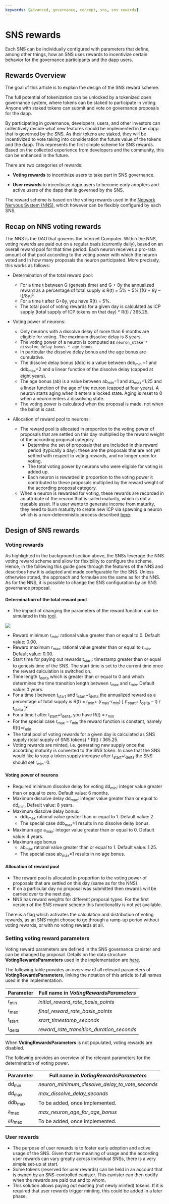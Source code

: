 ---
keywords: [advanced, governance, concept, sns, sns rewards]
---

# SNS rewards

Each SNS can be individually configured with parameters that define, among other things,
how an SNS uses rewards to incentivize certain behavior for the governance participants
and the dapp users.

## Rewards Overview

The goal of this article is to explain the design of the SNS reward scheme.

The full potential of tokenization can be unlocked by a tokenized open governance system,
where tokens can be staked to participate in voting. Anyone with staked tokens
can submit and vote on governance proposals for the dapp.

By participating in governance, developers, users, and other investors can collectively
decide what new features should be implemented in the dapp that is governed by the SNS.
As their tokens are staked, they will be incentivized to vote taking into consideration
the future value of the tokens and the dapp. This represents the first simple scheme for
SNS rewards. Based on the collected experience from developers and the community, this
can be enhanced in the future.

There are two categories of rewards:
  * **Voting rewards** to incentivize users to take part in SNS governance.

  * **User rewards** to incentivize dapp users to become early adopters and active users of the dapp that is governed by the SNS.

The reward scheme is based on the voting rewards used in the
[Network Nervous System (NNS)](https://medium.com/dfinity/the-network-nervous-system-governing-the-internet-computer),
which however can be flexibly configured by each SNS.

## Recap on NNS voting rewards

The NNS is the DAO that governs the Internet Computer.
Within the NNS, voting rewards are paid out on a regular basis (currently daily),
based on an overall reward pool for that time period.
Each neuron receives a pro-rata amount of that pool according to the voting power with
which the neuron voted and in how many proposals the neuron participated. More precisely,
this works as follows:

* Determination of the total reward pool:
  * For a time t between G (genesis time) and G + 8y the annualized reward as a percentage of total supply is R(t) = 5% + 5% [(G + 8y – t)/8y]²
  * For a time t after G+8y, you have R(t) = 5%.
  * The total pool of voting rewards for a given day is calculated as ICP supply (total supply of ICP tokens on that day) * R(t) / 365.25.
* Voting power of neurons:
  * Only neurons with a dissolve delay of more than 6 months are eligible for voting. The maximum dissolve delay is 8 years.
  * The voting power of a neuron is computed as `neuron_stake * dissolve_delay_bonus * age_bonus`
  * In particular the dissolve delay bonus and the age bonus are cumulative.
  * The dissolve delay bonus (ddb) is a value between ddb<sub>min</sub> =1 and ddb<sub>max</sub>=2 and a linear function of the dissolve delay (capped at eight years).
  * The age bonus (ab) is a value between ab<sub>min</sub>=1 and ab<sub>max</sub>=1.25 and a linear function of the age of the neuron (capped at four years). A neuron starts aging when it enters a locked state. Aging is reset to 0 when a neuron enters a dissolving state.
  * The voting power is calculated when the proposal is made, not when the ballot is cast.

* Allocation of reward pool to neurons:
  * The reward pool is allocated in proportion to the voting power of proposals that are settled on this day multiplied by the reward weight of the according proposal category.
    * Determine the set of proposals that are included in this reward period (typically a day): these are the proposals that are not yet settled with respect to voting rewards, and no longer open for voting.
    * The total voting power by neurons who were eligible for voting is added up.
    * Each neuron is rewarded in proportion to the voting power it contributed to these proposals multiplied by the reward weight of the according proposal category.
  * When a neuron is rewarded for voting, these rewards are recorded in an attribute of the neuron that is called maturity, which is not a tradable asset. If a user wants to generate income from maturity, they need to burn maturity to create new ICP via spawning a neuron which is a non-deterministic process described [here](https://wiki.internetcomputer.org/wiki/Maturity_modulation).

## Design of SNS rewards

### Voting rewards

As highlighted in the background section above, the SNSs leverage the NNS voting reward scheme
and allow for flexibility to configure the scheme. Hence, in the following this guide goes through the
features of the NNS and describes how it is adapted and made configurable for the SNS.
Unless otherwise stated, the approach and formulae are the same as for the NNS.
As for the NNS, it is possible to change the SNS configuration by an SNS governance proposal.

#### Determination of the total reward pool
  * The impact of changing the parameters of the reward function can be simulated in this [tool](https://docs.google.com/spreadsheets/d/1cTqgjGcG5rEQ5kRGprpdLvBL7ZdTqUDCuCi0QjClbgk/edit#gid=0).

  ![](./_attachments/graph_rewards_total_supply.png)
* Reward minimum r<sub>min</sub>: rational value greater than or equal to 0. Default value: 0.00.
* Reward maximum r<sub>max</sub>: rational value greater than or equal to r<sub>min</sub>. Default value: 0.00.
* Start time for paying out rewards t<sub>start</sub>: timestamp greater than or equal to genesis time of the SNS. The start time is set to the current time once the reward calculation is switched on.
* Time length t<sub>delta</sub> which is greater than or equal to 0 and which determines the time transition length between r<sub>max</sub> and r<sub>min</sub>. Default value: 0 years.
* For a time t between t<sub>start</sub> and t<sub>start</sub>+t<sub>delta</sub> the annualized reward as a percentage of total supply is R(t) = r<sub>min</sub>+ (r<sub>max</sub>-r<sub>min</sub>) [ (t<sub>start</sub>+ t<sub>delta</sub> – t) / t<sub>delta</sub> ]²
* For a time t after t<sub>start</sub>+t<sub>delta</sub>, you have R(t) = r<sub>min</sub>
* For the special case r<sub>max</sub> = r<sub>min</sub> the reward function is constant, namely R(t)=r<sub>min</sub>
* The total pool of voting rewards for a given day is calculated as SNS supply (total supply of SNS tokens) * R(t) / 365.25.
* Voting rewards are minted, i.e. generating new supply once the according maturity is converted to the SNS token. In case that the SNS would like to stop a token supply increase after t<sub>start</sub>+t<sub>delta</sub> the SNS should set r<sub>min</sub>=0.

#### Voting power of neurons
  * Required minimum dissolve delay for voting dd<sub>min</sub>: integer value greater than or equal to zero. Default value: 6 months.
  * Maximum dissolve delay dd<sub>max</sub>: integer value greater than or equal to dd<sub>min</sub>. Default value: 8 years.
  * Maximum dissolve delay bonus:
    * ddb<sub>max</sub> rational value greater than or equal to 1. Default value: 2.
    * The special case ddb<sub>max</sub>=1 results in no dissolve delay bonus.
  * Maximum age a<sub>max</sub>: integer value greater than or equal to 0. Default value: 4 years.
  * Maximum age bonus
    * ab<sub>max</sub> rational value greater than or equal to 1. Default value: 1.25.
    * The special case ab<sub>max</sub>=1 results in no age bonus.
#### Allocation of reward pool
  * The reward pool is allocated in proportion to the voting power of proposals that are settled on this day (same as for the NNS).
  * If on a particular day no proposal was submitted then rewards will be carried over to the next day.
  * NNS has reward weights for different proposal types. For the first version of the SNS reward scheme this functionality is not yet available.

There is a flag which activates the calculation and distribution of voting rewards, as an SNS might choose to go through a ramp-up period without voting rewards, or with no voting rewards at all.

### Setting voting reward parameters

Voting reward parameters are defined in the SNS governance canister and can be changed by proposal. Details on the data structure **VotingRewardsParameters** used in the implementation are [here](https://github.com/dfinity/ic/blob/master/rs/sns/governance/proto/ic_sns_governance/pb/v1/governance.proto#L726).

The following table provides an overview of all relevant parameters of **VotingRewardsParameters**, linking the notation of this article to full names used in the implementation.

|Parameter|Full name in *VotingRewardsParameters*|
| --- | --- |
|r<sub>min</sub>|*initial_reward_rate_basis_points*|
|r<sub>max</sub>|*final_reward_rate_basis_points*|
|t<sub>start</sub>|*start_timestamp_seconds*|
|t<sub>delta</sub>|*reward_rate_transition_duration_seconds*|

When **VotingRewardsParameters** is not populated, voting rewards are disabled.

The following provides an overview of the relevant parameters for the determination of voting power.

|Parameter|Full name in *VotingRewardsParameters*|
| --- | --- |
|dd<sub>min</sub>|*neuron_minimum_dissolve_delay_to_vote_seconds*|
|dd<sub>max</sub>|*max_dissolve_delay_seconds*|
|ddb<sub>max</sub>|To be added, once implemented.|
|a<sub>max</sub>|*max_neuron_age_for_age_bonus*|
|ab<sub>max</sub>|To be added, once implemented.|

### User rewards

* The purpose of user rewards is to foster early adoption and active usage of the SNS. Given that the meaning of usage and the according user rewards can vary greatly across individual SNSs, there is a very simple set-up at start.
* Some tokens (reserved for user rewards) can be held in an account that is owned by an SNS-controlled canister. This canister can then codify when the rewards are paid out and to whom.
* This solution allows paying out existing (not newly minted) tokens. If it is required that user rewards trigger minting, this could be added in a later phase.
